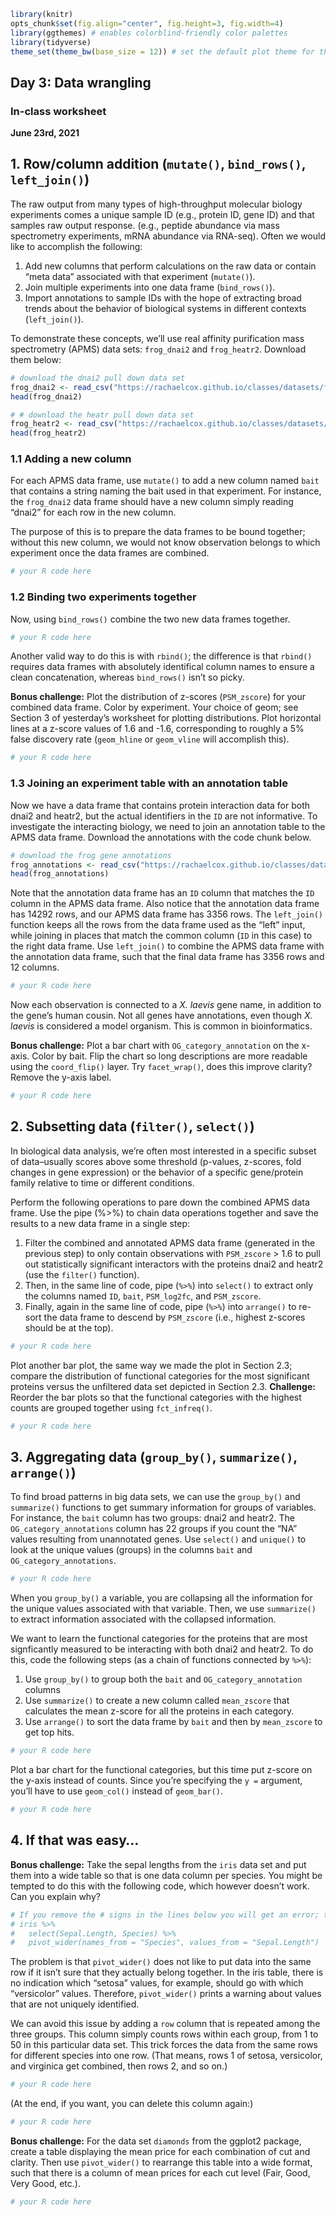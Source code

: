 ```r
library(knitr)
opts_chunk$set(fig.align="center", fig.height=3, fig.width=4)
library(ggthemes) # enables colorblind-friendly color palettes
library(tidyverse)
theme_set(theme_bw(base_size = 12)) # set the default plot theme for the ggplot2
```
## Day 3: Data wrangling
### In-class worksheet

**June 23rd, 2021**

## 1. Row/column addition (`mutate()`, `bind_rows()`, `left_join()`)

The raw output from many types of high-throughput molecular biology experiments comes a unique sample ID (e.g., protein ID, gene ID) and that samples raw output response. (e.g., peptide abundance via mass spectrometry experiments, mRNA abundance via RNA-seq). Often we would like to accomplish the following:

1. Add new columns that perform calculations on the raw data or contain "meta data" associated with that experiment (`mutate()`).
2. Join multiple experiments into one data frame (`bind_rows()`).
3. Import annotations to sample IDs with the hope of extracting broad trends about the behavior of biological systems in different contexts (`left_join()`).

To demonstrate these concepts, we'll use real affinity purification mass spectrometry (APMS) data sets: `frog_dnai2` and `frog_heatr2`. Download them below:

```r
# download the dnai2 pull down data set
frog_dnai2 <- read_csv("https://rachaelcox.github.io/classes/datasets/frog_apms_dnai2.csv")
head(frog_dnai2)

# # download the heatr pull down data set
frog_heatr2 <- read_csv("https://rachaelcox.github.io/classes/datasets/frog_apms_heatr2.csv")
head(frog_heatr2)
```


### 1.1 Adding a new column

For each APMS data frame, use `mutate()` to add a new column named `bait` that contains a string naming the bait used in that experiment. For instance, the `frog_dnai2` data frame should have a new column simply reading "dnai2" for each row in the new column. 

The purpose of this is to prepare the data frames to be bound together; without this new column, we would not know observation belongs to which experiment once the data frames are combined.

```r
# your R code here
```

### 1.2 Binding two experiments together

Now, using `bind_rows()` combine the two new data frames together.

```r
# your R code here
```

Another valid way to do this is with `rbind()`; the difference is that `rbind()` requires data frames with absolutely identifical column names to ensure a clean concatenation, whereas `bind_rows()` isn't so picky.

**Bonus challenge:** Plot the distribution of z-scores (`PSM_zscore`) for your combined data frame. Color by experiment. Your choice of geom; see Section 3 of yesterday's worksheet for plotting distributions. Plot horizontal lines at a z-score values of 1.6 and -1.6, corresponding to roughly a 5% false discovery rate (`geom_hline` or `geom_vline` will accomplish this).

```r
# your R code here
```

### 1.3 Joining an experiment table with an annotation table

Now we have a data frame that contains protein interaction data for both dnai2 and heatr2, but the actual identifiers in the `ID` are not informative. To investigate the interacting biology, we need to join an annotation table to the APMS data frame. Download the annotations with the code chunk below.

```r
# download the frog gene annotations
frog_annotations <- read_csv("https://rachaelcox.github.io/classes/datasets/frog_enog_annotations.csv")
head(frog_annotations)
```

Note that the annotation data frame has an `ID` column that matches the `ID` column in the APMS data frame. Also notice that the annotation data frame has 14292 rows, and our APMS data frame has 3356 rows. The `left_join()` function keeps all the rows from the data frame used as the "left" input, while joining in places that match the common column (`ID` in this case) to the right data frame. Use `left_join()` to combine the APMS data frame with the annotation data frame, such that the final data frame has 3356 rows and 12 columns.

```r
# your R code here
```

Now each observation is connected to a *X. laevis* gene name, in addition to the gene's human cousin. Not all genes have annotations, even though *X. laevis* is considered a model organism. This is common in bioinformatics.

**Bonus challenge:** Plot a bar chart with `OG_category_annotation` on the x-axis. Color by bait. Flip the chart so long descriptions are more readable using the `coord_flip()` layer. Try `facet_wrap()`, does this improve clarity? Remove the y-axis label.

```r
# your R code here
```

## 2. Subsetting data (`filter()`, `select()`)

In biological data analysis, we're often most interested in a specific subset of data--usually scores above some threshold (p-values, z-scores, fold changes in gene expression) or the behavior of a specific gene/protein family relative to time or different conditions.

Perform the following operations to pare down the combined APMS data frame. Use the pipe (%>%) to chain data operations together and save the results to a new data frame in a single step:

1. Filter the combined and annotated APMS data frame (generated in the previous step) to only contain observations with `PSM_zscore` > 1.6 to pull out statistically significant interactors with the proteins dnai2 and heatr2 (use the `filter()` function).
2. Then, in the same line of code, pipe (`%>%`) into `select()` to extract only the columns named `ID`, `bait`, `PSM_log2fc`, and `PSM_zscore`.
3. Finally, again in the same line of code, pipe (`%>%`) into `arrange()` to re-sort the data frame to descend by `PSM_zscore` (i.e., highest z-scores should be at the top).

```r
# your R code here
```

Plot another bar plot, the same way we made the plot in Section 2.3; compare the distribution of functional categories for the most significant proteins versus the unfiltered data set depicted in Section 2.3. **Challenge:** Reorder the bar plots so that the functional categories with the highest counts are grouped together using `fct_infreq()`.

```r
# your R code here
```

## 3. Aggregating data (`group_by()`, `summarize()`, `arrange()`)

To find broad patterns in big data sets, we can use the `group_by()` and `summarize()` functions to get summary information for groups of variables. For instance, the `bait` column has two groups: dnai2 and heatr2. The `OG_category_annotations` column has 22 groups if you count the "NA" values resulting from unannotated genes. Use `select()` and `unique()` to look at the unique values (groups) in the columns `bait` and `OG_category_annotations`.

```r
# your R code here
```

When you `group_by()` a variable, you are collapsing all the information for the unique values associated with that variable. Then, we use `summarize()` to extract information associated with the collapsed information.

We want to learn the functional categories for the proteins that are most signficantly measured to be interacting with both dnai2 and heatr2. To do this, code the following steps (as a chain of functions connected by `%>%`):

1. Use `group_by()` to group both the `bait` and `OG_category_annotation` columns
2. Use `summarize()` to create a new column called `mean_zscore` that calculates the mean z-score for all the proteins in each category.
3. Use `arrange()` to sort the data frame by `bait` and then by `mean_zscore` to get top hits.

```r
# your R code here
```

Plot a bar chart for the functional categories, but this time put z-score on the y-axis instead of counts. Since you're specifying the `y = ` argument, you'll have to use `geom_col()` instead of `geom_bar()`.

```r
# your R code here
```

## 4. If that was easy...

**Bonus challenge:** Take the sepal lengths from the `iris` data set and put them into a wide table so that is one data column per species. You might be tempted to do this with the following code, which however doesn't work. Can you explain why? 

```r
# If you remove the # signs in the lines below you will get an error; this code doesn't work
# iris %>% 
#   select(Sepal.Length, Species) %>%
#   pivot_wider(names_from = "Species", values_from = "Sepal.Length")
```

The problem is that `pivot_wider()` does not like to put data into the same row if it isn't sure that they actually belong together. In the iris table, there is no indication which "setosa" values, for example, should go with which "versicolor" values. Therefore, `pivot_wider()` prints a warning about values that are not uniquely identified.

We can avoid this issue by adding a `row` column that is repeated among the three groups. This column simply counts rows within each group, from 1 to 50 in this particular data set. This trick forces the data from the same rows for different species into one row. (That means, rows 1 of setosa, versicolor, and virginica get combined, then rows 2, and so on.)

```r
# your R code here
```

(At the end, if you want, you can delete this column again:)

```r
# your R code here
```

**Bonus challenge:** For the data set `diamonds` from the ggplot2 package, create a table displaying the mean price for each combination of cut and clarity. Then use `pivot_wider()` to rearrange this table into a wide format, such that there is a column of mean prices for each cut level (Fair, Good, Very Good, etc.).

```r
# your R code here
```